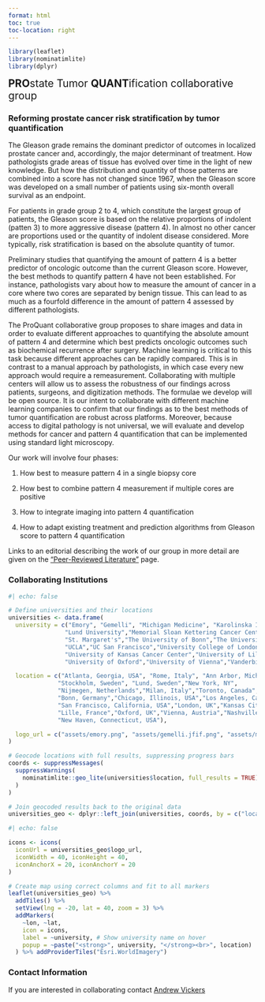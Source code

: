 ```yaml
---
format: html
toc: true
toc-location: right
---
```


```r
library(leaflet)
library(nominatimlite)
library(dplyr)
```

<div class="center-normal" style="font-size:1.5em"><strong>PRO</strong>state Tumor <strong>QUANT</strong>ification collaborative group</div>

### Reforming prostate cancer risk stratification by tumor quantification 

The Gleason grade remains the dominant predictor of outcomes in localized prostate cancer and, accordingly, the major determinant of treatment. How pathologists grade areas of tissue has evolved over time in the light of new knowledge. But how the distribution and quantity of those patterns are combined into a score has not changed since 1967, when the Gleason score was developed on a small number of patients using six-month overall survival as an endpoint.

For patients in grade group 2 to 4, which constitute the largest group of patients, the Gleason score is based on the relative proportions of indolent (patten 3) to more aggressive disease (pattern 4). In almost no other cancer are proportions used or the quantity of indolent disease considered. More typically, risk stratification is based on the absolute quantity of tumor.

Preliminary studies that quantifying the amount of pattern 4 is a better predictor of oncologic outcome than the current Gleason score. However, the best methods to quantify pattern 4 have not been established. For instance, pathologists vary about how to measure the amount of cancer in a core where two cores are separated by benign tissue. This can lead to as much as a fourfold difference in the amount of pattern 4 assessed by different pathologists.

The ProQuant collaborative group proposes to share images and data in order to evaluate different approaches to quantifying the absolute amount of pattern 4 and determine which best predicts oncologic outcomes such as biochemical recurrence after surgery. Machine learning is critical to this task because different approaches can be rapidly compared. This is in contrast to a manual approach by pathologists, in which case every new approach would require a remeasurement. Collaborating with multiple centers will allow us to assess the robustness of our findings across patients, surgeons, and digitization methods. The formulae we develop will be open source. It is our intent to collaborate with different machine learning companies to confirm that our findings as to the best methods of tumor quantification are robust across platforms. Moreover, because access to digital pathology is not universal, we will evaluate and develop methods for cancer and pattern 4 quantification that can be implemented using standard light microscopy.

Our work will involve four phases:

1) How best to measure pattern 4 in a single biopsy core

2) How best to combine pattern 4 measurement if multiple cores are positive

3) How to integrate imaging into pattern 4 quantification

4) How to adapt existing treatment and prediction algorithms from Gleason score to pattern 4 quantification

Links to an editorial describing the work of our group in more detail are given on the <a href="literature.qmd">“Peer-Reviewed Literature”</a> page.

### Collaborating Institutions{.center}

```r
#| echo: false

# Define universities and their locations
universities <- data.frame(
  university = c("Emory", "Gemelli", "Michigan Medicine", "Karolinska Institute",
                "Lund University","Memorial Sloan Kettering Cancer Center","Radboud University Medical Center","San Rafaelle", 
                "St. Margaret's","The University of Bonn","The University of Chicago",
                "UCLA","UC San Francisco","University College of London",
                "University of Kansas Cancer Center","University of Lille Nord de France",
                "University of Oxford","University of Vienna","Vanderbilt","Yale"),

  location = c("Atlanta, Georgia, USA", "Rome, Italy", "Ann Arbor, Michigan, USA", 
              "Stockholm, Sweden", "Lund, Sweden","New York, NY",
              "Nijmegen, Netherlands","Milan, Italy","Toronto, Canada",
              "Bonn, Germany","Chicago, Illinois, USA","Los Angeles, California, USA",
              "San Francisco, California, USA","London, UK","Kansas City, Missouri, USA",
              "Lille, France","Oxford, UK","Vienna, Austria","Nashville, Tennessee, USA",
              "New Haven, Connecticut, USA"),

  logo_url = c("assets/emory.png", "assets/gemelli.jfif.png", "assets/michigan.png", "assets/karolinska.png", "assets/lund.png","assets/mskcc.png","assets/radbound.png","assets/sanraf.png","assets/uhn.jpg","assets/Uni-Bonn.png","assets/chicago.png","assets/ucla.png","assets/ucsf.png","assets/ucl.png","assets/ku.png","assets/france.jpg","assets/oxford.png","assets/vienna.jpg","assets/vanderbilt.jpg","assets/yale.png")
)

# Geocode locations with full results, suppressing progress bars
coords <- suppressMessages(
  suppressWarnings(
    nominatimlite::geo_lite(universities$location, full_results = TRUE)
  )
)

# Join geocoded results back to the original data
universities_geo <- dplyr::left_join(universities, coords, by = c("location" = "query"))
```


```r
#| echo: false

icons <- icons(
  iconUrl = universities_geo$logo_url,
  iconWidth = 40, iconHeight = 40,
  iconAnchorX = 20, iconAnchorY = 20
)

# Create map using correct columns and fit to all markers
leaflet(universities_geo) %>%
  addTiles() %>%
  setView(lng = -20, lat = 40, zoom = 3) %>%
  addMarkers(
    ~lon, ~lat, 
    icon = icons,
    label = ~university, # Show university name on hover
    popup = ~paste("<strong>", university, "</strong><br>", location)
  ) %>% addProviderTiles("Esri.WorldImagery")
```


### Contact Information
 If you are interested in collaborating contact <a href="mailto:vickersa@mskcc.org">Andrew Vickers</a>